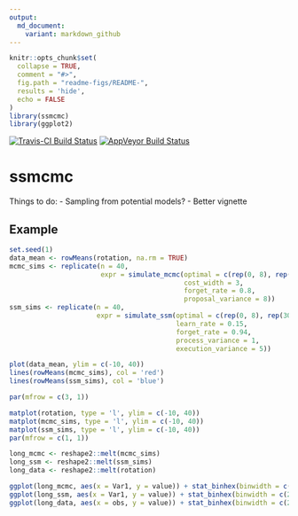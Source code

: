 ```yaml
---
output:
  md_document:
    variant: markdown_github
---
```


<!-- README.md is generated from README.Rmd. Please edit that file -->

```r
knitr::opts_chunk$set(
  collapse = TRUE,
  comment = "#>",
  fig.path = "readme-figs/README-",
  results = 'hide',
  echo = FALSE
)
library(ssmcmc)
library(ggplot2)
```

[![Travis-CI Build Status](https://travis-ci.org/aforren1/ssmcmc.svg?branch=master)](https://travis-ci.org/aforren1/ssmcmc) 
[![AppVeyor Build Status](https://ci.appveyor.com/api/projects/status/github/aforren1/ssmcmc?branch=master&svg=true)](https://ci.appveyor.com/project/aforren1/ssmcmc)


# ssmcmc

Things to do:
 - Sampling from potential models?
 - Better vignette

## Example


```r
set.seed(1)
data_mean <- rowMeans(rotation, na.rm = TRUE)
mcmc_sims <- replicate(n = 40,
                       expr = simulate_mcmc(optimal = c(rep(0, 8), rep(30, 72)), 
                                            cost_width = 3,
                                            forget_rate = 0.8,
                                            proposal_variance = 8))
ssm_sims <- replicate(n = 40,
                      expr = simulate_ssm(optimal = c(rep(0, 8), rep(30, 72)), 
                                          learn_rate = 0.15,
                                          forget_rate = 0.94,
                                          process_variance = 1,
                                          execution_variance = 5))
```

```r
plot(data_mean, ylim = c(-10, 40))
lines(rowMeans(mcmc_sims), col = 'red')
lines(rowMeans(ssm_sims), col = 'blue')

```

```r
par(mfrow = c(3, 1))

matplot(rotation, type = 'l', ylim = c(-10, 40))
matplot(mcmc_sims, type = 'l', ylim = c(-10, 40))
matplot(ssm_sims, type = 'l', ylim = c(-10, 40))
par(mfrow = c(1, 1))
```

```r
long_mcmc <- reshape2::melt(mcmc_sims)
long_ssm <- reshape2::melt(ssm_sims)
long_data <- reshape2::melt(rotation)

ggplot(long_mcmc, aes(x = Var1, y = value)) + stat_binhex(binwidth = c(2, 3)) + ylim(c(-20, 50))
ggplot(long_ssm, aes(x = Var1, y = value)) + stat_binhex(binwidth = c(2, 3)) + ylim(c(-20, 50))
ggplot(long_data, aes(x = obs, y = value)) + stat_binhex(binwidth = c(2, 3)) + ylim(c(-20, 50))


```
